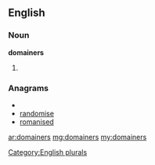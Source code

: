 ==English==

===Noun===
'''domainers'''

# {{plural of|[[domainer]]}}

===Anagrams===
* {{alphagram|adeimnors}}
* [[randomise#English|randomise]]
* [[romanised#English|romanised]]


[[Category:English plurals]]

[[ar:domainers]]
[[mg:domainers]]
[[my:domainers]]
